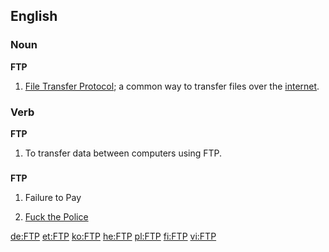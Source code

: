 {{wikipedia}}
==English==

===Noun===
'''FTP'''
# {{internet}} [[File Transfer Protocol]]; a common way to transfer files over the [[internet]].

===Verb===
'''FTP'''
# To transfer data between computers using FTP.

==={{initialism}}===
'''FTP'''
# Failure to Pay
# {{slang}} [[Fuck the Police]]

[[de:FTP]]
[[et:FTP]]
[[ko:FTP]]
[[he:FTP]]
[[pl:FTP]]
[[fi:FTP]]
[[vi:FTP]]